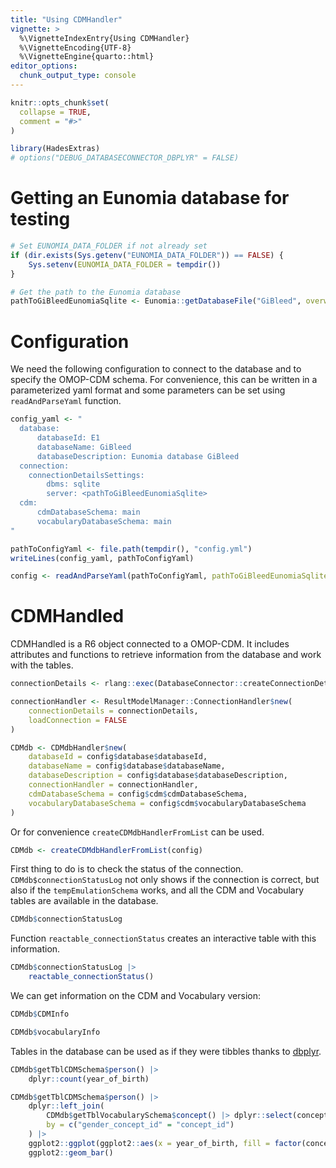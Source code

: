 ```yaml
---
title: "Using CDMHandler"
vignette: >
  %\VignetteIndexEntry{Using CDMHandler}
  %\VignetteEncoding{UTF-8}
  %\VignetteEngine{quarto::html}
editor_options: 
  chunk_output_type: console
---
```


```r
knitr::opts_chunk$set(
  collapse = TRUE,
  comment = "#>"
)
```

```r
library(HadesExtras)
# options("DEBUG_DATABASECONNECTOR_DBPLYR" = FALSE)
```

# Getting an Eunomia database for testing

```r
# Set EUNOMIA_DATA_FOLDER if not already set
if (dir.exists(Sys.getenv("EUNOMIA_DATA_FOLDER")) == FALSE) {
    Sys.setenv(EUNOMIA_DATA_FOLDER = tempdir())
}

# Get the path to the Eunomia database
pathToGiBleedEunomiaSqlite <- Eunomia::getDatabaseFile("GiBleed", overwrite = FALSE)
```

# Configuration 

We need the following configuration to connect to the database and to specify the OMOP-CDM schema. 
For convenience, this can be written in a parameterized yaml format and some parameters can be set using `readAndParseYaml` function.

```r
config_yaml <- "
  database:
      databaseId: E1
      databaseName: GiBleed
      databaseDescription: Eunomia database GiBleed
  connection:
    connectionDetailsSettings:
        dbms: sqlite
        server: <pathToGiBleedEunomiaSqlite>
  cdm:
      cdmDatabaseSchema: main
      vocabularyDatabaseSchema: main
"

pathToConfigYaml <- file.path(tempdir(), "config.yml")
writeLines(config_yaml, pathToConfigYaml)
```

```r
config <- readAndParseYaml(pathToConfigYaml, pathToGiBleedEunomiaSqlite = pathToGiBleedEunomiaSqlite)
```

# CDMHandled

CDMHandled is a R6 object connected to a OMOP-CDM. 
It includes attributes and functions to retrieve information from the database and work with the tables.

```r
connectionDetails <- rlang::exec(DatabaseConnector::createConnectionDetails, !!!config$connection$connectionDetailsSettings)

connectionHandler <- ResultModelManager::ConnectionHandler$new(
    connectionDetails = connectionDetails,
    loadConnection = FALSE
)

CDMdb <- CDMdbHandler$new(
    databaseId = config$database$databaseId,
    databaseName = config$database$databaseName,
    databaseDescription = config$database$databaseDescription,
    connectionHandler = connectionHandler,
    cdmDatabaseSchema = config$cdm$cdmDatabaseSchema,
    vocabularyDatabaseSchema = config$cdm$vocabularyDatabaseSchema
)
```

Or for convenience `createCDMdbHandlerFromList` can be used. 
```r
CDMdb <- createCDMdbHandlerFromList(config)
```


First thing to do is to check the status of the connection. 
`CDMdb$connectionStatusLog` not only shows if the connection is correct, but also if the `tempEmulationSchema` works, and all the CDM and Vocabulary tables are available in the database.  
```r
CDMdb$connectionStatusLog
```

Function `reactable_connectionStatus` creates an interactive table with this information.
```r
CDMdb$connectionStatusLog |>
    reactable_connectionStatus()
```

We can get information on the CDM and Vocabulary version: 
```r
CDMdb$CDMInfo
```

```r
CDMdb$vocabularyInfo
```

Tables in the database can be used as if they were tibbles thanks to  [dbplyr](https://dbplyr.tidyverse.org/). 
```r
CDMdb$getTblCDMSchema$person() |>
    dplyr::count(year_of_birth)
```

```r
CDMdb$getTblCDMSchema$person() |>
    dplyr::left_join(
        CDMdb$getTblVocabularySchema$concept() |> dplyr::select(concept_id, concept_name),
        by = c("gender_concept_id" = "concept_id")
    ) |>
    ggplot2::ggplot(ggplot2::aes(x = year_of_birth, fill = factor(concept_name))) +
    ggplot2::geom_bar()
```








